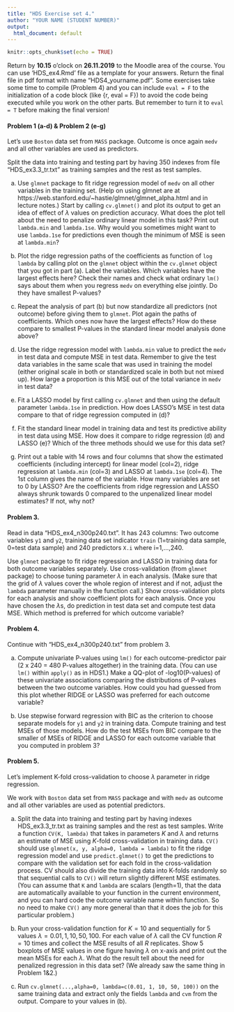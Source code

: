 ```yaml
---
title: "HDS Exercise set 4."
author: "YOUR NAME (STUDENT NUMBER)"
output:
  html_document: default
---
```


```r
knitr::opts_chunk$set(echo = TRUE)
```
Return by **10.15** o'clock on **26.11.2019** to the Moodle area of the course.
You can use 'HDS_ex4.Rmd' file as a template for your answers.
Return the final file in pdf format with name "HDS4_yourname.pdf".
Some exercises take some time to compile (Problem 4) and you can include
`eval = F` to the initialization of a code block (like {r, eval = F})
to avoid the code being executed while you work on the other parts.
But remember to turn it to `eval = T` before making the final version!


#### Problem 1 (a-d) & Problem 2 (e-g)
Let's use `Boston` data set from `MASS` package.
Outcome is once again `medv` and all other variables are used
as predictors.

Split the data into training and testing part by having
350 indexes from file "HDS_ex3.3_tr.txt" as training samples 
and the rest as test samples.

(a) Use `glmnet` package to fit ridge regression model of `medv` on all
other variables in the training set. 
(Help on using glmnet are at 
https://web.stanford.edu/~hastie/glmnet/glmnet_alpha.html 
and in lecture notes.)
Start by calling `cv.glmnet()` and
plot its output to get an idea of effect of $\lambda$ values on prediction
accuracy. What does the plot tell about the need to penalize ordinary
linear model in this task? Print out `lambda.min` and `lambda.1se`.
Why would you sometimes might want to use `lambda.1se` for predictions
even though the minimum of MSE is seen at `lambda.min`?

(b) Plot the ridge regression paths of the coefficients as function
of `log lambda` by calling plot on the `glmnet` object within
the `cv.glmnet` object that you got in part (a). Label the variables.
Which variables have the largest effects here? Check their names and
check what ordinary `lm()` says about them when you regress 
`medv` on everything else jointly. Do they have smallest P-values?

(c) Repeat the analysis of part (b) but now standardize all predictors
(not outcome) before giving them to `glmnet`. Plot again the paths of coefficients.
Which ones now have the largest effects? How do these compare to smallest
P-values in the standard linear model analysis done above?

(d) Use the ridge regression 
model with `lambda.min` value to predict the `medv` in test data
and compute MSE in test data. Remember to give the test data 
variables in the same scale that was used in training the model (either
original scale in both or standardized scale in both but not mixed up).
How large a proportion is this MSE out of the 
total variance in `medv` in test data?

(e) Fit a LASSO model by first calling `cv.glmnet` and then
using the default parameter `lambda.1se` in prediction. How does
LASSO's MSE in test data compare to that of ridge regression computed in (d)?

(f) Fit the standard linear model in training data and test its 
predictive ability in test data using MSE. 
How does it compare to ridge regression (d) and LASSO (e)?
Which of the three methods should we use for this data set?

(g) Print out a table with 14 rows and four columns 
that show the estimated coefficients (including intercept) 
for linear model (col=2), 
ridge regression at `lambda.min` (col=3)
and LASSO at `lambda.1se` (col=4). 
The 1st column gives the name of the variable.
How many variables are set to 0 by LASSO? 
Are the coefficients from ridge regression and LASSO always shrunk
towards 0 compared to the unpenalized linear model estimates?
If not, why not?



#### Problem 3.
Read in data "HDS_ex4_n300p240.txt".
It has 243 columns: Two outcome variables `y1` and `y2`, 
training data set indicator `train` (1=training data sample, 0=test data sample)
and 240 predictors `X.i` where i=1,...,240.

Use `glmnet` package to fit ridge regression and LASSO in training data
for both outcome variables separately. Use cross-validation (from `glmnet` package)
to choose tuning parameter $\lambda$ in each analysis. 
(Make sure that the grid of $\lambda$ values cover
the whole region of interest and if not, adjust the `lambda` parameter manually in 
the function call.) Show cross-validation plots for each analysis and show
coefficient plots for each analysis. Once you have chosen the $\lambda$s,
do prediction in test data set and compute test data MSE. Which method 
is preferred for which outcome variable?


#### Problem 4.
Continue with "HDS_ex4_n300p240.txt" from problem 3.

(a) Compute univariate P-values using `lm()` 
for each outcome-predictor pair (2 x 240 = 480 P-values altogether) in the training data.
(You can use `lm()` within `apply()` as in HDS1.)
Make a QQ-plot of -log10(P-values) of these univariate associations comparing
the distributions of P-values between the two outcome variables.
How could you had guessed from this plot whether RIDGE or LASSO 
was preferred for each outcome variable?

(b) Use stepwise forward regression with BIC as the criterion
to choose separate models for `y1` and `y2` in training data.
Compute training and test MSEs of those models.
How do the test MSEs from BIC compare to the smaller of MSEs of RIDGE and LASSO
for each outcome variable that you computed in problem 3?



#### Problem 5.
Let's implement K-fold cross-validation to choose $\lambda$ parameter
in ridge regression.

We work with `Boston` data set from `MASS` package and
with `medv` as outcome and all other variables are used
as potential predictors.

(a) Split the data into training and testing part by having
indexes HDS_ex3.3_tr.txt as training samples and the rest as test samples.
Write a function `CV(K, lambda)` 
that takes in parameters $K$ and $\lambda$ and returns
an estimate of MSE using $K$-fold cross-validation in training data.
`CV()` should use `glmnet(x, y, alpha=0, lambda = lambda)` 
to fit the ridge regression model and use
`predict.glmnet()` to get the predictions to compare with the validation set
for each fold in the cross-validation process.
CV should also divide the training data into K-folds 
randomly so that sequential calls to `CV()` 
will return slightly different MSE estimates. 
(You can assume that `K` and `lambda` are scalars (length=1), 
that the data are automatically available to your function in the 
current environment, and you can hard code 
the outcome variable name within function. 
So no need to make `CV()` any more general than that 
it does the job for this particular problem.)

(b) Run your cross-validation function for $K=10$ and sequentially for
5 values $\lambda = 0.01, 1, 10, 50, 100$. For each value of $\lambda$ call
the CV function $R=10$ times and collect the MSE results of all $R$ replicates.
Show 5 boxplots of MSE values in one figure having $\lambda$ 
on x-axis and print out the mean MSEs for each $\lambda$. What do the result
tell about the need for penalized regression in this data set?
(We already saw the same thing in Problem 1&2.)

(c) Run `cv.glmnet(...,alpha=0, lambda=c(0.01, 1, 10, 50, 100))`
on the same training data and extract only the fields `lambda` and
`cvm` from the output. Compare to your values in (b).
